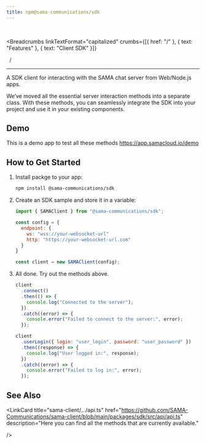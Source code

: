 ```yaml
---
title: npm@sama-communications/sdk
---
```


<br />



<Breadcrumbs
  linkTextFormat="capitalized"
  crumbs={[{ href: "/" }, { text: "Features" }, { text: "Client SDK" }]}
>
  <Icon slot="index" name="seti:powershell" />
  <span slot="separator">&nbsp;&nbsp;/&nbsp;</span>
</Breadcrumbs>

---


A SDK client for interacting with the SAMA chat server from Web/Node.js apps.

We’ve moved all the essential server interaction methods into a separate class. With these methods, you can seamlessly integrate the SDK into your project and use it in your existing components.

<LinkCard
  title="npm: @sama-communications/sdk"
  href="https://www.npmjs.com/package/@sama-communications/sdk"
/>

## Demo

This is a demo app to test all these methods https://app.samacloud.io/demo

## How to Get Started

<Steps>

1.  Install packge to your app:

    ```bash
    npm install @sama-communications/sdk
    ```

2.  Create an SDK sample and store it in a variable:

    ```js
    import { SAMAClient } from "@sama-communications/sdk";

    const config = {
      endpoint: {
        ws: "wss://your-websocket-url"
        http: "https://your-websocket-url.com"
      }
    }

    const client = new SAMAClient(config);
    ```

3.  All done. Try out the methods above.

    ```js
    client
      .connect()
      .then(() => {
        console.log("Connected to the server");
      })
      .catch((error) => {
        console.error("Failed to connect to the server:", error);
      });

    client
      .userLogin({ login: "user_login", password: "user_password" })
      .then((response) => {
        console.log("User logged in:", response);
      })
      .catch((error) => {
        console.error("Failed to log in:", error);
      });
    ```

</Steps>

## See Also

<LinkCard
  title="sama-client/.../api.ts"
  href="https://github.com/SAMA-Communications/sama-client/blob/main/packages/sdk/src/api/api.ts"
 description="Here you can find all the methods that are currently available."

/>

<LinkCard
  title="SAMA Mar 2025 Updates: NEW SAMA SDK"
  href="https://medium.com/sama-communications/sama-mar-2025-updates-new-sama-sdk-29c569acd861"
  description="Interacting with the SAMA API just got way easier! 😀"
/>
